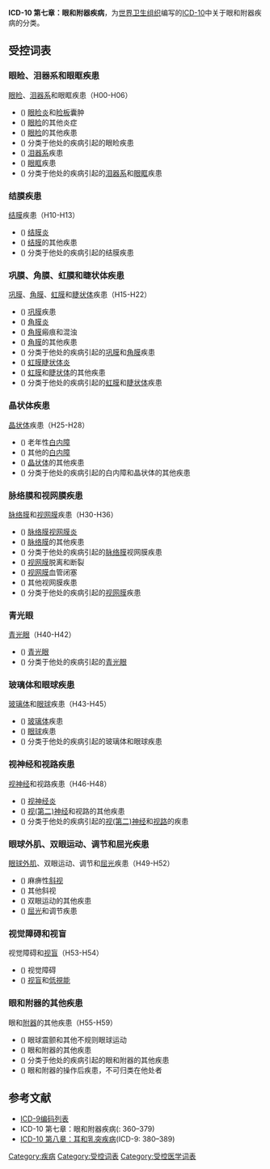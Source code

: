 {{ICD-10A}}
'''ICD-10 第七章：眼和附器疾病'''，为[[世界卫生组织|世界卫生组织]]编写的[[ICD-10|ICD-10]]中关于眼和附器疾病的分类。

== 受控词表 ==
=== 眼睑、泪器系和眼眶疾患===
[[眼睑|眼睑]]、[[泪器系|泪器系]]和眼眶疾患（H00-H06）
* ({{ICD10|H|00||h|00}}) [[眼睑炎|眼睑炎]]和[[睑板|睑板]]囊肿
*({{ICD10|H|01||h|00}}) [[眼睑|眼睑]]的其他炎症
* ({{ICD10|H|02||h|00}}) [[眼睑|眼睑]]的其他疾患
* ({{ICD10|H|03||h|00}}) 分类于他处的疾病引起的眼睑疾患
* ({{ICD10|H|04||h|00}}) [[泪器系|泪器系]]疾患
* ({{ICD10|H|05||h|00}}) [[眼眶|眼眶]]疾患
* ({{ICD10|H|06||h|00}}) 分类于他处的疾病引起的[[泪器系|泪器系]]和[[眼眶|眼眶]]疾患

=== 结膜疾患===
[[结膜|结膜]]疾患（H10-H13）
* ({{ICD10|H|10||h|00}}) [[结膜炎|结膜炎]]
* ({{ICD10|H|11||h|00}}) [[结膜|结膜]]的其他疾患
* ({{ICD10|H|13||h|00}}) 分类于他处的疾病引起的结膜疾患

=== 巩膜、角膜、虹膜和睫状体疾患===
[[巩膜|巩膜]]、[[角膜|角膜]]、[[虹膜|虹膜]]和[[睫状体|睫状体]]疾患（H15-H22）
* ({{ICD10|H|15||h|00}}) [[巩膜|巩膜]]疾患
* ({{ICD10|H|16||h|00}}) [[角膜炎|角膜炎]] 
* ({{ICD10|H|17||h|00}}) [[角膜|角膜]]瘢痕和混浊
* ({{ICD10|H|18||h|00}}) [[角膜|角膜]]的其他疾患
* ({{ICD10|H|19||h|00}}) 分类于他处的疾病引起的[[巩膜|巩膜]]和[[角膜|角膜]]疾患
* ({{ICD10|H|20||h|00}}) [[虹膜睫状体炎|虹膜睫状体炎]]
* ({{ICD10|H|21||h|00}}) [[虹膜|虹膜]]和[[睫状体|睫状体]]的其他疾患
* ({{ICD10|H|22||h|00}}) 分类于他处的疾病引起的[[虹膜|虹膜]]和[[睫状体|睫状体]]疾患

=== 晶状体疾患===
[[晶状体|晶状体]]疾患（H25-H28）
* ({{ICD10|H|25||h|00}}) 老年性[[白内障|白内障]]
* ({{ICD10|H|26||h|00}}) 其他的[[白内障|白内障]]
* ({{ICD10|H|27||h|00}}) [[晶状体|晶状体]]的其他疾患
* ({{ICD10|H|28||h|00}}) 分类于他处的疾病引起的白内障和晶状体的其他疾患

=== 脉络膜和视网膜疾患===
[[脉络膜|脉络膜]]和[[视网膜|视网膜]]疾患（H30-H36）
* ({{ICD10|H|30||h|00}}) [[脉络膜|脉络膜]][[视网膜炎|视网膜炎]]
* ({{ICD10|H|31||h|00}}) [[脉络膜|脉络膜]]的其他疾患
* ({{ICD10|H|32||h|00}}) 分类于他处的疾病引起的[[脉络膜|脉络膜]]视网膜疾患
* ({{ICD10|H|33||h|00}}) [[视网膜|视网膜]]脱离和断裂
* ({{ICD10|H|34||h|00}}) [[视网膜|视网膜]]血管闭塞
* ({{ICD10|H|35||h|00}}) 其他视网膜疾患
* ({{ICD10|H|36||h|00}}) 分类于他处的疾病引起的[[视网膜|视网膜]]疾患

=== 青光眼===
[[青光眼|青光眼]]（H40-H42）
* ({{ICD10|H|40||h|00}}) [[青光眼|青光眼]]
* ({{ICD10|H|42||h|00}}) 分类于他处的疾病引起的[[青光眼|青光眼]]

=== 玻璃体和眼球疾患===
[[玻璃体|玻璃体]]和[[眼球|眼球]]疾患（H43-H45）
* ({{ICD10|H|43||h|00}}) [[玻璃体|玻璃体]]疾患
* ({{ICD10|H|44||h|00}}) [[眼球|眼球]]疾患
* ({{ICD10|H|45||h|00}}) 分类于他处的疾病引起的玻璃体和眼球疾患

=== 视神经和视路疾患 ===
[[视神经|视神经]]和视路疾患（H46-H48）
* ({{ICD10|H|46||h|00}}) [[视神经炎|视神经炎]]
* ({{ICD10|H|47||h|00}}) [[视神经|视(第二)神经]]和视路的其他疾患
* ({{ICD10|H|48||h|00}}) 分类于他处的疾病引起的[[视神经|视(第二)神经]]和[[视路|视路]]的疾患

=== 眼球外肌、双眼运动、调节和屈光疾患===
[[眼球外肌|眼球外肌]]、双眼运动、调节和[[屈光|屈光]]疾患（H49-H52）
* ({{ICD10|H|49||h|00}}) 麻痹性[[斜视|斜视]]
* ({{ICD10|H|50||h|00}}) 其他斜视
* ({{ICD10|H|51||h|00}}) 双眼运动的其他疾患
* ({{ICD10|H|52||h|00}}) [[屈光|屈光]]和调节疾患

=== 视觉障碍和视盲===
视觉障碍和[[盲|视盲]]（H53-H54）
* ({{ICD10|H|53||h|00}}) 视觉障碍
* ({{ICD10|H|54||h|00}}) [[盲|视盲]]和[[低視能|低視能]]

=== 眼和附器的其他疾患===
眼和[[附器|附器]]的其他疾患（H55-H59）
* ({{ICD10|H|55||h|00}}) 眼球震颤和其他不规则眼球运动
* ({{ICD10|H|57||h|00}}) 眼和附器的其他疾患
* ({{ICD10|H|58||h|00}}) 分类于他处的疾病引起的眼和附器的其他疾患
* ({{ICD10|H|59||h|00}}) 眼和附器的操作后疾患，不可归类在他处者

== 参考文献 ==
* [[ICD-9编码列表|ICD-9编码列表]]
* ICD-10 第七章：眼和附器疾病({{lang|en|ICD-9}}: 360–379)
* [[ICD-10_第八章：耳和乳突疾病|ICD-10 第八章：耳和乳突疾病]](ICD-9: 380–389)

{{Medical conditions}}
{{ICD-10-H1}}

[[Category:疾病|Category:疾病]]
[[Category:受控词表|Category:受控词表]]
[[Category:受控医学词表|Category:受控医学词表]]